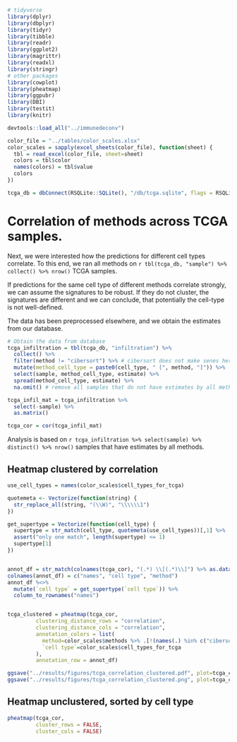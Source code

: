 ```r
# tidyverse
library(dplyr)
library(dbplyr)
library(tidyr)
library(tibble)
library(readr)
library(ggplot2)
library(magrittr)
library(readxl)
library(stringr)
# other packages
library(cowplot)
library(pheatmap)
library(ggpubr)
library(DBI)
library(testit)
library(knitr)

devtools::load_all("../immunedeconv")

color_file = "../tables/color_scales.xlsx"
color_scales = sapply(excel_sheets(color_file), function(sheet) {
  tbl = read_excel(color_file, sheet=sheet)
  colors = tbl$color
  names(colors) = tbl$value
  colors
})

tcga_db = dbConnect(RSQLite::SQLite(), "/db/tcga.sqlite", flags = RSQLite::SQLITE_RO)
```

# Correlation of methods across TCGA samples. 

Next, we were interested how the predictions for different cell types correlate. 
To this end, we ran all methods on `r tbl(tcga_db, "sample") %>% collect() %>% nrow()` TCGA samples. 

If predictions for the same cell type of different methods correlate strongly, we 
can assume the signatures to be robust. If they do not cluster, 
the signatures are different and we can conclude, that potentially the cell-type is not well-defined. 

The data has been preprocessed elsewhere, and we obtain the estimates from our database. 

```r
# Obtain the data from database
tcga_infiltration = tbl(tcga_db, "infiltration") %>%
  collect() %>% 
  filter(method != "cibersort") %>% # cibersort does not make senes here, as it only compares relative fractions. 
  mutate(method_cell_type = paste0(cell_type, " [", method, "]")) %>%
  select(sample, method_cell_type, estimate) %>%
  spread(method_cell_type, estimate) %>% 
  na.omit() # remove all samples that do not have estimates by all methods (LAML does not have TIMER estimates. )

tcga_infil_mat = tcga_infiltration %>%
  select(-sample) %>% 
  as.matrix()

tcga_cor = cor(tcga_infil_mat)
```

Analysis is based on `r tcga_infiltration %>% select(sample) %>% distinct() %>% nrow()` samples that have estimates by all methods. 

## Heatmap clustered by correlation
```r
use_cell_types = names(color_scales$cell_types_for_tcga)

quotemeta <- Vectorize(function(string) {
  str_replace_all(string, "(\\W)", "\\\\\\1")
})

get_supertype = Vectorize(function(cell_type) {
  supertype = str_match(cell_type, quotemeta(use_cell_types))[,1] %>% .[!is.na(.)]
  assert("only one match", length(supertype) <= 1)
  supertype[1]
})


annot_df = str_match(colnames(tcga_cor), "(.*) \\[(.*)\\]") %>% as.data.frame() 
colnames(annot_df) = c("names", "cell type", "method") 
annot_df %<>% 
  mutate(`cell type` = get_supertype(`cell type`)) %>%
  column_to_rownames("names") 


tcga_clustered = pheatmap(tcga_cor, 
         clustering_distance_rows = "correlation",
         clustering_distance_cols = "correlation",
         annotation_colors = list(
           method=color_scales$methods %>% .[!(names(.) %in% c("cibersort", "backup1"))],
           `cell type`=color_scales$cell_types_for_tcga
         ),
         annotation_row = annot_df)

ggsave("../results/figures/tcga_correlation_clustered.pdf", plot=tcga_clustered$gtable)
ggsave("../results/figures/tcga_correlation_clustered.png", plot=tcga_clustered$gtable, dpi=1200)
```

## Heatmap unclustered, sorted by cell type
```r
pheatmap(tcga_cor,
         cluster_rows = FALSE,
         cluster_cols = FALSE)
```